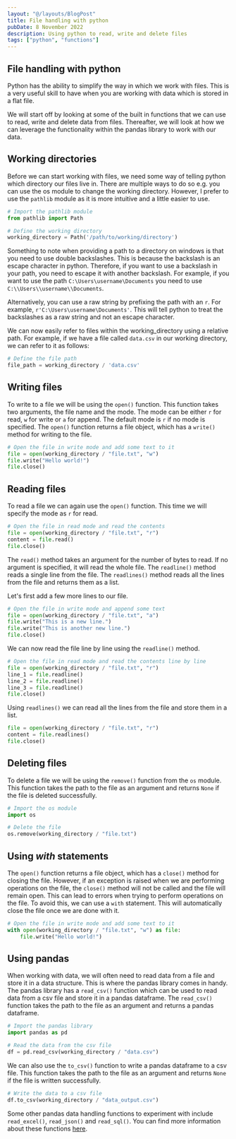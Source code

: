 ```yaml
---
layout: "@/layouts/BlogPost"
title: File handling with python
pubDate: 8 November 2022
description: Using python to read, write and delete files
tags: ["python", "functions"]
---
```



## File handling with python

Python has the ability to simplify the way in which we work with files. This is a very useful skill to have when you are working with data which is stored in a flat file.

We will start off by looking at some of the built in functions that we can use to read, write and delete data from files. Thereafter, we will look at how we can leverage the functionality within the pandas library to work with our data.

## Working directories

Before we can start working with files, we need some way of telling python which directory our files live in. There are multiple ways to do so e.g. you can use the os module to change the working directory. However, I prefer to use the `pathlib` module as it is more intuitive and a little easier to use.

```python
# Import the pathlib module
from pathlib import Path

# Define the working directory
working_directory = Path('/path/to/working/directory')
```

Something to note when providing a path to a directory on windows is that you need to use double backslashes. This is because the backslash is an escape character in python. Therefore, if you want to use a backslash in your path, you need to escape it with another backslash. For example, if you want to use the path `C:\Users\username\Documents` you need to use `C:\\Users\\username\\Documents`. 

Alternatively, you can use a raw string by prefixing the path with an `r`. For example, `r'C:\Users\username\Documents'`. This will tell python to treat the backslashes as a raw string and not an escape character.


We can now easily refer to files within the working_directory using a relative path. For example, if we have a file called `data.csv` in our working directory, we can refer to it as follows:

```python
# Define the file path
file_path = working_directory / 'data.csv'
```

## Writing files

To write to a file we will be using the `open()` function. This function takes two arguments, the file name and the mode. The mode can be either `r` for read, `w` for write or `a` for append. The default mode is `r` if no mode is specified. The `open()` function returns a file object, which has a `write()` method for writing to the file.

```python
# Open the file in write mode and add some text to it
file = open(working_directory / "file.txt", "w")
file.write("Hello world!")
file.close()
```


## Reading files

To read a file we can again use the `open()` function. This time we will specify the mode as `r` for read.

```python
# Open the file in read mode and read the contents
file = open(working_directory / "file.txt", "r")
content = file.read()
file.close()
```

The `read()` method takes an argument for the number of bytes to read. If no argument is specified, it will read the whole file. The `readline()` method reads a single line from the file. The `readlines()` method reads all the lines from the file and returns them as a list.

Let's first add a few more lines to our file.

```python
# Open the file in write mode and append some text
file = open(working_directory / "file.txt", "a")
file.write("This is a new line.")
file.write("This is another new line.")
file.close()
```

We can now read the file line by line using the `readline()` method.

```python
# Open the file in read mode and read the contents line by line
file = open(working_directory / "file.txt", "r")
line_1 = file.readline()
line_2 = file.readline()
line_3 = file.readline()
file.close()
```

Using `readlines()` we can read all the lines from the file and store them in a list.

```python
file = open(working_directory / "file.txt", "r")
content = file.readlines()
file.close()
```

## Deleting files

To delete a file we will be using the `remove()` function from the `os` module. This function takes the path to the file as an argument and returns `None` if the file is deleted successfully.

```python
# Import the os module
import os

# Delete the file
os.remove(working_directory / "file.txt")
```

## Using _with_ statements

The `open()` function returns a file object, which has a `close()` method for closing the file. However, if an exception is raised when we are performing operations on the file, the `close()` method will not be called and the file will remain open. This can lead to errors when trying to perform operations on the file. To avoid this, we can use a `with` statement. This will automatically close the file once we are done with it.

```python
# Open the file in write mode and add some text to it
with open(working_directory / "file.txt", "w") as file:
    file.write("Hello world!")
```

## Using pandas

When working with data, we will often need to read data from a file and store it in a data structure. This is where the pandas library comes in handy. The pandas library has a `read_csv()` function which can be used to read data from a csv file and store it in a pandas dataframe. The `read_csv()` function takes the path to the file as an argument and returns a pandas dataframe.

```python
# Import the pandas library
import pandas as pd

# Read the data from the csv file
df = pd.read_csv(working_directory / "data.csv")
```

We can also use the `to_csv()` function to write a pandas dataframe to a csv file. This function takes the path to the file as an argument and returns `None` if the file is written successfully.

```python
# Write the data to a csv file
df.to_csv(working_directory / "data_output.csv")
```

Some other pandas data handling functions to experiment with include `read_excel()`, `read_json()` and `read_sql()`. You can find more information about these functions [here](https://pandas.pydata.org/pandas-docs/stable/reference/io.html).
